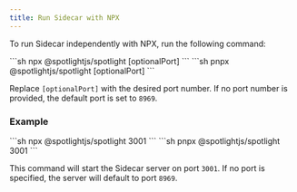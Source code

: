 ```yaml
---
title: Run Sidecar with NPX
---
```


To run Sidecar independently with NPX, run the following command:

<Tabs>
  <TabItem label="npm and yarn">
    ```sh
    npx @spotlightjs/spotlight [optionalPort]
    ```
  </TabItem>
  <TabItem label="pnpm">
    ```sh
    pnpx @spotlightjs/spotlight [optionalPort]
    ```
  </TabItem>
</Tabs>


Replace `[optionalPort]` with the desired port number. If no port number is provided, the default port is set to `8969`.

### Example

<Tabs>
  <TabItem label="npm and yarn">
    ```sh
    npx @spotlightjs/spotlight 3001
    ```
  </TabItem>
  <TabItem label="pnpm">
    ```sh
    pnpx @spotlightjs/spotlight 3001
    ```
  </TabItem>
</Tabs>

This command will start the Sidecar server on port `3001`. If no port is specified, the server will default to port `8969`.